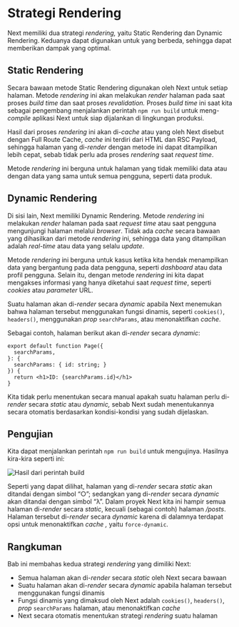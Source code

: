 
# Strategi Rendering

Next memiliki dua strategi *rendering,* yaitu Static Rendering dan Dynamic Rendering. Keduanya dapat digunakan untuk yang berbeda, sehingga dapat memberikan dampak yang optimal.

## Static Rendering

Secara bawaan metode Static Rendering digunakan oleh Next untuk setiap halaman. Metode *rendering* ini akan melakukan *render* halaman pada saat proses *build time* dan saat proses *revalidation.* Proses *build time* ini saat kita sebagai pengembang menjalankan perintah `npm run build` untuk meng-*compile* aplikasi Next untuk siap dijalankan di lingkungan produksi.

Hasil dari proses *rendering* ini akan di-*cache* atau yang oleh Next disebut dengan Full Route Cache, *cache* ini terdiri dari HTML dan RSC Payload, sehingga halaman yang di-*render* dengan metode ini dapat ditampilkan lebih cepat, sebab tidak perlu ada proses *rendering* saat *request time*.

Metode *rendering* ini berguna untuk halaman yang tidak memiliki data atau dengan data yang sama untuk semua pengguna, seperti data produk.

## Dynamic Rendering

Di sisi lain, Next memiliki Dynamic Rendering. Metode *rendering* ini melakukan *render* halaman pada saat *request time* atau saat pengguna mengunjungi halaman melalui *browser*. Tidak ada *cache* secara bawaan yang dihasilkan dari metode *rendering* ini, sehingga data yang ditampilkan adalah *real-time* atau data yang selalu *update*.

Metode *rendering* ini berguna untuk kasus ketika kita hendak menampilkan data yang bergantung pada data pengguna, seperti *dashboard* atau data profil pengguna. Selain itu, dengan metode *rendering* ini kita dapat mengakses informasi yang hanya diketahui saat *request time*, seperti *cookies* atau *parameter* URL.

Suatu halaman akan di-*render* secara *dynamic* apabila Next menemukan bahwa halaman tersebut menggunakan fungsi dinamis, seperti `cookies()`, `headers()`, menggunakan *prop* `searchParams`, atau menonaktifkan *cache*.

Sebagai contoh, halaman berikut akan di-*render* secara *dynamic*:

```tsx
export default function Page({  
  searchParams,  
}: {  
  searchParams: { id: string; }  
}) {  
  return <h1>ID: {searchParams.id}</h1>  
}
```

Kita tidak perlu menentukan secara manual apakah suatu halaman perlu di-*render* secara *static* atau *dynamic,* sebab Next sudah menentukannya secara otomatis berdasarkan kondisi-kondisi yang sudah dijelaskan.

## Pengujian

Kita dapat menjalankan perintah `npm run build` untuk mengujinya. Hasilnya kira-kira seperti ini:

<Image src="/next-js-pragmatis-strategi-rendering/NEJlZ9fP18d4oTsit0C5zg.webp" alt="Hasil dari perintah build" />

Seperti yang dapat dilihat, halaman yang di-*render* secara *static* akan ditandai dengan simbol “○”; sedangkan yang di-*render* secara *dynamic* akan ditandai dengan simbol “λ”. Dalam proyek Next kita ini hampir semua halaman di-*render* secara *static*, kecuali (sebagai contoh) halaman */posts*. Halaman tersebut di-*render* secara *dynamic* karena di dalamnya terdapat opsi untuk menonaktifkan *cache ,* yaitu `force-dynamic`.

## Rangkuman

Bab ini membahas kedua strategi *rendering* yang dimiliki Next:

-   Semua halaman akan di-*render* secara *static* oleh Next secara bawaan
-   Suatu halaman akan di-*render* secara *dynamic* apabila halaman tersebut menggunakan fungsi dinamis
-   Fungsi dinamis yang dimaksud oleh Next adalah `cookies()`, `headers()`, *prop* `searchParams` halaman, atau menonaktifkan *cache*
-   Next secara otomatis menentukan strategi *rendering* suatu halaman